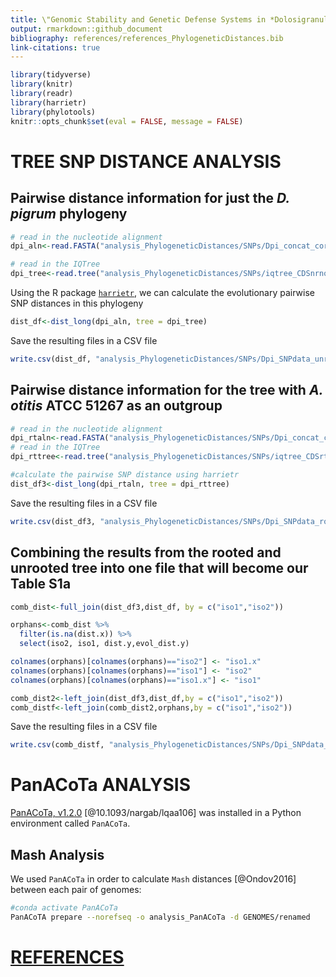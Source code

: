 ```yaml
---
title: \"Genomic Stability and Genetic Defense Systems in *Dolosigranulum pigrum* a Candidate Beneficial Bacterium from the Human Microbiome\" Supplemental Methods
output: rmarkdown::github_document
bibliography: references/references_PhylogeneticDistances.bib
link-citations: true
---
```


```r
library(tidyverse)
library(knitr)
library(readr)
library(harrietr)
library(phylotools)
knitr::opts_chunk$set(eval = FALSE, message = FALSE)
```

# TREE SNP DISTANCE ANALYSIS

## Pairwise distance information for just the *D. pigrum* phylogeny

```r
# read in the nucleotide alignment 
dpi_aln<-read.FASTA("analysis_PhylogeneticDistances/SNPs/Dpi_concat_core_CDSalignment_taxa28.fa", type="DNA")

# read in the IQTree
dpi_tree<-read.tree("analysis_PhylogeneticDistances/SNPs/iqtree_CDSnrnogb_modGTRFR3_v2_t28_contree.tre")
```

Using the R package [`harrietr`](https://cran.r-project.org/web/packages/harrietr/README.html), we can calculate the evolutionary pairwise SNP distances in this phylogeny
```r
dist_df<-dist_long(dpi_aln, tree = dpi_tree)
```

Save the resulting files in a CSV file 
```r
write.csv(dist_df, "analysis_PhylogeneticDistances/SNPs/Dpi_SNPdata_unrootedtree.csv")
```

## Pairwise distance information for the tree with *A. otitis* ATCC 51267 as an outgroup

```r
# read in the nucleotide alignment 
dpi_rtaln<-read.FASTA("analysis_PhylogeneticDistances/SNPs/Dpi_concat_core_CDSalignment_outgroupAO_taxa29.fa", type="DNA")
# read in the IQTree
dpi_rttree<-read.tree("analysis_PhylogeneticDistances/SNPs/iqtree_CDSrtAOghnogb_t29_contree.tre")

#calculate the pairwise SNP distance using harrietr
dist_df3<-dist_long(dpi_rtaln, tree = dpi_rttree)
```

Save the resulting files in a CSV file
```r
write.csv(dist_df3, "analysis_PhylogeneticDistances/SNPs/Dpi_SNPdata_rootedtree.csv")
```

## Combining the results from the rooted and unrooted tree into one file that will become our **Table S1a**

```r
comb_dist<-full_join(dist_df3,dist_df, by = c("iso1","iso2"))

orphans<-comb_dist %>%
  filter(is.na(dist.x)) %>%
  select(iso2, iso1, dist.y,evol_dist.y)

colnames(orphans)[colnames(orphans)=="iso2"] <- "iso1.x"
colnames(orphans)[colnames(orphans)=="iso1"] <- "iso2"
colnames(orphans)[colnames(orphans)=="iso1.x"] <- "iso1"

comb_dist2<-left_join(dist_df3,dist_df,by = c("iso1","iso2"))
comb_distf<-left_join(comb_dist2,orphans,by = c("iso1","iso2"))
```

Save the resulting files in a CSV file
```r
write.csv(comb_distf, "analysis_PhylogeneticDistances/SNPs/Dpi_SNPdata_bothstrees.csv")
```

# PanACoTa ANALYSIS

[PanACoTa, v1.2.0](https://github.com/gem-pasteur/PanACoTA) [@10.1093/nargab/lqaa106] was installed in a Python environment called `PanACoTa`.

## Mash Analysis

We used `PanACoTa` in order to calculate `Mash` distances [@Ondov2016] between each pair of genomes:

```bash
#conda activate PanACoTa
PanACoTA prepare --norefseq -o analysis_PanACoTa -d GENOMES/renamed
```

# [REFERENCES]{.ul}
